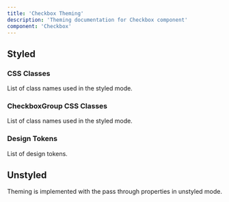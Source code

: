 ```yaml
---
title: 'Checkbox Theming'
description: 'Theming documentation for Checkbox component'
component: 'Checkbox'
---
```


## Styled

### CSS Classes

List of class names used in the styled mode.

<DocTable name="Checkbox" category="style" />

### CheckboxGroup CSS Classes

List of class names used in the styled mode.

<DocTable name="CheckboxGroup" category="style" />

### Design Tokens

List of design tokens.

<DocTable name="Checkbox" category="token" />

## Unstyled

Theming is implemented with the pass through properties in unstyled mode.
